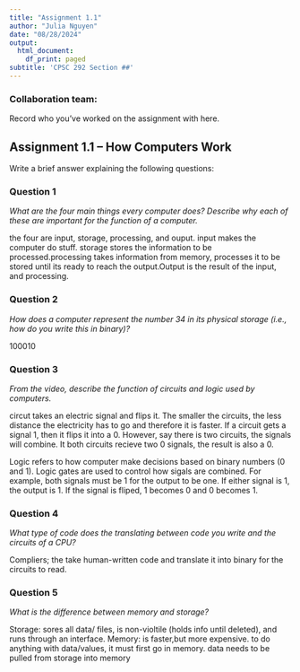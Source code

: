 ```yaml
---
title: "Assignment 1.1"
author: "Julia Nguyen"
date: "08/28/2024"
output:
  html_document:
    df_print: paged
subtitle: 'CPSC 292 Section ##'
---
```


### Collaboration team: 

Record who you've worked on the assignment with here. 


## Assignment 1.1 -- How Computers Work


Write a brief answer explaining the following questions:

### Question 1

*What are the four main things every computer does? Describe why each of these are important for the function of a computer.*

the four are input, storage, processing, and ouput. input makes the computer do stuff. storage stores the information to be processed.processing takes information from memory, processes it to be stored until its ready to reach the output.Output is the result of the input, and processing.

### Question 2

*How does a computer represent the number 34 in its physical storage (i.e., how do you write this in binary)?*

100010

### Question 3

*From the video, describe the function of circuits and logic used by computers.*

circut takes an electric signal and flips it. The smaller the circuits, the less distance the electricity has to go and therefore it is faster. If a circuit gets a signal 1, then it flips it into a 0. However, say there is two circuits, the signals will combine. It both circuits recieve two 0 signals, the result is also a 0. 

Logic refers to how computer make decisions based on binary numbers (0 and 1). Logic gates are used to control how sigals are combined. For example, both signals must be 1 for the output to be one. If either signal is 1, the output is 1. If the signal is fliped, 1 becomes 0 and 0 becomes 1. 

### Question 4

*What type of code does the translating between code you write and the circuits of a CPU?*

Compliers; the take human-written code and translate it into binary for the circuits to read. 

### Question 5

*What is the difference between memory and storage?*

Storage: sores all data/ files, is non-violtile (holds info until deleted), and runs through an interface.
Memory: is faster,but more expensive. to do anything with data/values, it must first go in memory. data needs to be pulled from storage into memory 
